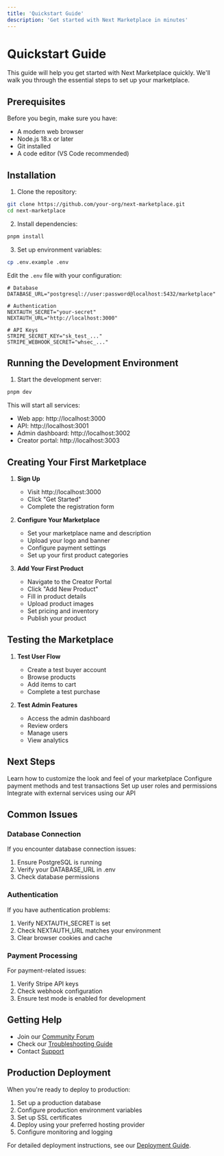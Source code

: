 ```yaml
---
title: 'Quickstart Guide'
description: 'Get started with Next Marketplace in minutes'
---
```


# Quickstart Guide

This guide will help you get started with Next Marketplace quickly. We'll walk you through the essential steps to set up your marketplace.

## Prerequisites

Before you begin, make sure you have:

- A modern web browser
- Node.js 18.x or later
- Git installed
- A code editor (VS Code recommended)

## Installation

1. Clone the repository:

```bash
git clone https://github.com/your-org/next-marketplace.git
cd next-marketplace
```

2. Install dependencies:

```bash
pnpm install
```

3. Set up environment variables:

```bash
cp .env.example .env
```

Edit the `.env` file with your configuration:

```env
# Database
DATABASE_URL="postgresql://user:password@localhost:5432/marketplace"

# Authentication
NEXTAUTH_SECRET="your-secret"
NEXTAUTH_URL="http://localhost:3000"

# API Keys
STRIPE_SECRET_KEY="sk_test_..."
STRIPE_WEBHOOK_SECRET="whsec_..."
```

## Running the Development Environment

1. Start the development server:

```bash
pnpm dev
```

This will start all services:
- Web app: http://localhost:3000
- API: http://localhost:3001
- Admin dashboard: http://localhost:3002
- Creator portal: http://localhost:3003

## Creating Your First Marketplace

1. **Sign Up**
   - Visit http://localhost:3000
   - Click "Get Started"
   - Complete the registration form

2. **Configure Your Marketplace**
   - Set your marketplace name and description
   - Upload your logo and banner
   - Configure payment settings
   - Set up your first product categories

3. **Add Your First Product**
   - Navigate to the Creator Portal
   - Click "Add New Product"
   - Fill in product details
   - Upload product images
   - Set pricing and inventory
   - Publish your product

## Testing the Marketplace

1. **Test User Flow**
   - Create a test buyer account
   - Browse products
   - Add items to cart
   - Complete a test purchase

2. **Test Admin Features**
   - Access the admin dashboard
   - Review orders
   - Manage users
   - View analytics

## Next Steps

<CardGroup cols={2}>
  <Card
    title="Customize Your Marketplace"
    icon="palette"
    href="/guides/customization"
  >
    Learn how to customize the look and feel of your marketplace
  </Card>
  <Card
    title="Set Up Payments"
    icon="credit-card"
    href="/features/payments"
  >
    Configure payment methods and test transactions
  </Card>
  <Card
    title="User Management"
    icon="users"
    href="/guides/user-management"
  >
    Set up user roles and permissions
  </Card>
  <Card
    title="API Integration"
    icon="code"
    href="/api-reference"
  >
    Integrate with external services using our API
  </Card>
</CardGroup>

## Common Issues

### Database Connection
If you encounter database connection issues:
1. Ensure PostgreSQL is running
2. Verify your DATABASE_URL in .env
3. Check database permissions

### Authentication
If you have authentication problems:
1. Verify NEXTAUTH_SECRET is set
2. Check NEXTAUTH_URL matches your environment
3. Clear browser cookies and cache

### Payment Processing
For payment-related issues:
1. Verify Stripe API keys
2. Check webhook configuration
3. Ensure test mode is enabled for development

## Getting Help

- Join our [Community Forum](https://community.nextmarketplace.com)
- Check our [Troubleshooting Guide](/guides/troubleshooting)
- Contact [Support](mailto:support@nextmarketplace.com)

## Production Deployment

When you're ready to deploy to production:

1. Set up a production database
2. Configure production environment variables
3. Set up SSL certificates
4. Deploy using your preferred hosting provider
5. Configure monitoring and logging

For detailed deployment instructions, see our [Deployment Guide](/guides/deployment). 
